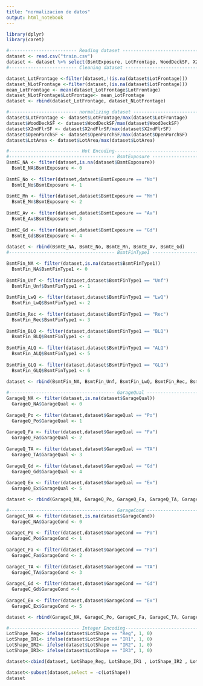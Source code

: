 ---
title: "normalizacion de datos"
output: html_notebook
---
```{r}
library(dplyr)
library(caret)
```

```{r}
#------------------------- Reading dataset -----------------------------------------------
dataset <- read.csv("train.csv")
dataset <- dataset %>% select(BsmtExposure, LotFrontage, WoodDeckSF, X2ndFlrSF, OpenPorchSF, BsmtFinType1, HalfBath, GarageQual, LotArea, GarageCond, LotShape)
#------------------------- Cleaning dataset -----------------------------------------------

dataset_LotFrontage <-filter(dataset,!(is.na(dataset$LotFrontage)))
dataset_NLotFrontage <-filter(dataset,(is.na(dataset$LotFrontage)))
mean_LotFrontage <- mean(dataset_LotFrontage$LotFrontage)
dataset_NLotFrontage$LotFrontage<- mean_LotFrontage
dataset <- rbind(dataset_LotFrontage, dataset_NLotFrontage)

#------------------------- normalizing dataset -----------------------------------------------
dataset$LotFrontage <- dataset$LotFrontage/max(dataset$LotFrontage)
dataset$WoodDeckSF <- dataset$WoodDeckSF/max(dataset$WoodDeckSF)
dataset$X2ndFlrSF <- dataset$X2ndFlrSF/max(dataset$X2ndFlrSF)
dataset$OpenPorchSF <- dataset$OpenPorchSF/max(dataset$OpenPorchSF)
dataset$LotArea <- dataset$LotArea/max(dataset$LotArea)

#-------------------------- Hot Encoding------------------------------------------------------
#--------------------------------------- BsmtExposure ----------------------------------------
BsmtE_NA <- filter(dataset,is.na(dataset$BsmtExposure))
  BsmtE_NA$BsmtExposure <- 0
  
BsmtE_No <- filter(dataset,dataset$BsmtExposure == "No")
  BsmtE_No$BsmtExposure <- 1
  
BsmtE_Mn <- filter(dataset,dataset$BsmtExposure == "Mn")
  BsmtE_Mn$BsmtExposure <- 2
  
BsmtE_Av <- filter(dataset,dataset$BsmtExposure == "Av")
  BsmtE_Av$BsmtExposure <- 3
  
BsmtE_Gd <- filter(dataset,dataset$BsmtExposure == "Gd")
  BsmtE_Gd$BsmtExposure <- 4
  
dataset <- rbind(BsmtE_NA, BsmtE_No, BsmtE_Mn, BsmtE_Av, BsmtE_Gd)
#--------------------------------------- BsmtFinType1 ----------------------------------------

BsmtFin_NA <- filter(dataset,is.na(dataset$BsmtFinType1))
  BsmtFin_NA$BsmtFinType1 <- 0
  
BsmtFin_Unf <- filter(dataset,dataset$BsmtFinType1 == "Unf")
  BsmtFin_Unf$BsmtFinType1 <- 1
  
BsmtFin_LwQ <- filter(dataset,dataset$BsmtFinType1 == "LwQ")
  BsmtFin_LwQ$BsmtFinType1 <- 2
  
BsmtFin_Rec <- filter(dataset,dataset$BsmtFinType1 == "Rec")
  BsmtFin_Rec$BsmtFinType1 <- 3
  
BsmtFin_BLQ <- filter(dataset,dataset$BsmtFinType1 == "BLQ")
  BsmtFin_BLQ$BsmtFinType1 <- 4
  
BsmtFin_ALQ <- filter(dataset,dataset$BsmtFinType1 == "ALQ")
  BsmtFin_ALQ$BsmtFinType1 <- 5
  
BsmtFin_GLQ <- filter(dataset,dataset$BsmtFinType1 == "GLQ")
  BsmtFin_GLQ$BsmtFinType1 <- 6
  
dataset <- rbind(BsmtFin_NA, BsmtFin_Unf, BsmtFin_LwQ, BsmtFin_Rec, BsmtFin_BLQ, BsmtFin_ALQ, BsmtFin_GLQ)

#--------------------------------------- GarageQual ----------------------------------------
GarageQ_NA <- filter(dataset,is.na(dataset$GarageQual))
  GarageQ_NA$GarageQual <- 0
  
GarageQ_Po <- filter(dataset,dataset$GarageQual == "Po")
  GarageQ_Po$GarageQual <- 1
  
GarageQ_Fa <- filter(dataset,dataset$GarageQual == "Fa")
  GarageQ_Fa$GarageQual <- 2
  
GarageQ_TA <- filter(dataset,dataset$GarageQual == "TA")
  GarageQ_TA$GarageQual <- 3
  
GarageQ_Gd <- filter(dataset,dataset$GarageQual == "Gd")
  GarageQ_Gd$GarageQual <- 4
  
GarageQ_Ex <- filter(dataset,dataset$GarageQual == "Ex")
  GarageQ_Ex$GarageQual <- 5

dataset <- rbind(GarageQ_NA, GarageQ_Po, GarageQ_Fa, GarageQ_TA, GarageQ_Gd, GarageQ_Ex)

#--------------------------------------- GarageCond ----------------------------------------
GarageC_NA <- filter(dataset,is.na(dataset$GarageCond))
  GarageC_NA$GarageCond <- 0
  
GarageC_Po <- filter(dataset,dataset$GarageCond == "Po")
  GarageC_Po$GarageCond <- 1
  
GarageC_Fa <- filter(dataset,dataset$GarageCond == "Fa")
  GarageC_Fa$GarageCond <- 2
  
GarageC_TA <- filter(dataset,dataset$GarageCond == "TA")
  GarageC_TA$GarageCond <- 3
  
GarageC_Gd <- filter(dataset,dataset$GarageCond == "Gd")
  GarageC_Gd$GarageCond <-4 
  
GarageC_Ex <- filter(dataset,dataset$GarageCond == "Ex")
  GarageC_Ex$GarageCond <- 5

dataset <- rbind(GarageC_NA, GarageC_Po, GarageC_Fa, GarageC_TA, GarageC_Gd, GarageC_Ex)

#-------------------------- Integer Encoding------------------------------------------------------
LotShape_Reg<- ifelse(dataset$LotShape == "Reg", 1, 0) 
LotShape_IR1<- ifelse(dataset$LotShape == "IR1", 1, 0) 
LotShape_IR2<- ifelse(dataset$LotShape == "IR2", 1, 0) 
LotShape_IR3<- ifelse(dataset$LotShape == "IR3", 1, 0) 

dataset<-cbind(dataset, LotShape_Reg, LotShape_IR1 , LotShape_IR2 , LotShape_IR3)

dataset<-subset(dataset,select = -c(LotShape))
dataset


```


